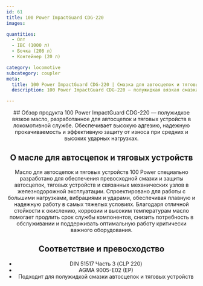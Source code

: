 ```yaml
---
id: 61
title: 100 Power ImpactGuard CDG-220
images:

quantities:
  - Опт
  - IBC (1000 л)
  - Бочка (208 л)
  - Контейнер (20 л)

category: locomotive
subcategory: coupler
meta:
  title: 100 Power ImpactGuard CDG-220 | Смазка для автосцепок и тяговых устройств
  description: 100 Power ImpactGuard CDG-220 — полужидкая вязкая смазка для тяжелых условий с добавками графита/MoS₂ для автосцепок, тяговых устройств и гребней на железной дороге. Обеспечивает сильную адгезию, защиту от износа и длительную смазку при тяжелых перевозках, резких кривых и высоких нагрузках. Соответствует DIN 51825 KP1N-20 и ASTM D4950 GC-LB для надежной работы грузовых, пассажирских и маневровых локомотивов.

---
```


<Header>
  ## Обзор продукта
  100 Power ImpactGuard CDG-220 — полужидкое вязкое масло, разработанное для автосцепок и тяговых устройств в локомотивной службе. Обеспечивает высокую адгезию, надежную прокачиваемость и эффективную защиту от износа при средних и высоких ударных нагрузках.

  ## О масле для автосцепок и тяговых устройств
  Масло для автосцепок и тяговых устройств 100 Power специально разработано для обеспечения превосходной смазки и защиты автосцепок, тяговых устройств и связанных механических узлов в железнодорожной эксплуатации. Спроектировано для работы с большими нагрузками, вибрациями и ударами, обеспечивая плавную и надежную работу в самых тяжелых условиях. Благодаря отличной стойкости к окислению, коррозии и высоким температурам масло помогает продлить срок службы компонентов, снизить потребность в обслуживании и поддерживать оптимальную работу критически важного оборудования.

  ## Соответствие и превосходство
  - DIN 51517 Часть 3 (CLP 220)
  - AGMA 9005-E02 (EP)
  - Подходит для полужидкой смазки автосцепок и тяговых устройств

</Header>
